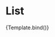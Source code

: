 
<Meta title="lib/components/List" component={List} />


# List

<Canvas>
	<Story
		args={{
			items: [
				{
					label: 'Label 01',
					details: 'Label 01 Details',
				},
				{
					label: 'Label 02',
					details: 'Label 02 Details',
					link: 'https://wpmudev.com',
				},
			],
		}}
		name="default"
	>
		{Template.bind()}
	</Story>
</Canvas>

<ArgsTable story="default" />
